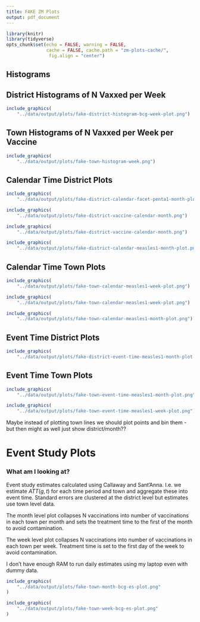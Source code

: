 ```yaml
---
title: FAKE ZM Plots
output: pdf_document
---
```





```r
library(knitr)
library(tidyverse)
opts_chunk$set(echo = FALSE, warning = FALSE, 
               cache = FALSE, cache.path = "zm-plots-cache/", 
                fig.align = "center")
```


## Histograms 

## District Histograms of N Vaxxed per Week

```r

include_graphics(
    "../data/output/plots/fake-district-histogram-bcg-week-plot.png")

```

## Town Histograms of N Vaxxed per Week per Vaccine

```r

include_graphics(
    "../data/output/plots/fake-town-histogram-week.png")

```

## Calendar Time District Plots


```r

include_graphics(
    "../data/output/plots/fake-district-calendar-facet-penta1-month-plot.png")
```

```r

include_graphics(
    "../data/output/plots/fake-district-vaccine-calendar-month.png")
```


```r

include_graphics(
    "../data/output/plots/fake-district-vaccine-calendar-month.png")
```




```r

include_graphics(
    "../data/output/plots/fake-district-calendar-measles1-month-plot.png")
```


## Calendar Time Town Plots


```r

include_graphics(
    "../data/output/plots/fake-town-calendar-measles1-week-plot.png")
```

```r

include_graphics(
    "../data/output/plots/fake-town-calendar-measles1-week-plot.png")
```

```r

include_graphics(
    "../data/output/plots/fake-town-calendar-measles1-month-plot.png")
```


## Event Time District Plots

```r

include_graphics(
    "../data/output/plots/fake-district-event-time-measles1-month-plot.png")


```

## Event Time Town Plots

```r

include_graphics(
    "../data/output/plots/fake-town-event-time-measles1-month-plot.png")


```

```r

include_graphics(
    "../data/output/plots/fake-town-event-time-measles1-week-plot.png")


```



Maybe instead of plotting town lines we should plot points and bin them - 
but then might as well just show district/month??


# Event Study Plots

### What am I looking at?

Event study estimates calculated using Callaway and Sant'Anna. I.e. we estimate 
$ATT(g, t)$ for each time period and town and aggregate these into event time. 
Standard errors are clustered at the district level but estimates use town level 
data. 

The month level plot collapses N vaccinations into number of vaccinations in each 
town per month and sets the treatment time to the first of the month to 
avoid contamination. 

The week level plot collapses N vaccinations into number of vaccinations in each 
town per week. Treatment time is set to the first day of the week to avoid 
contamination.


I don't have enough RAM to run daily estimates using my laptop even with dummy data.

```r

include_graphics(
    "../data/output/plots/fake-town-month-bcg-es-plot.png"
)
```


```r

include_graphics(
    "../data/output/plots/fake-town-week-bcg-es-plot.png"
)


```
